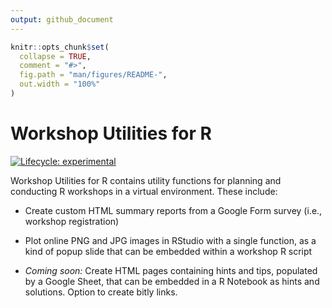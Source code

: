 ```yaml
---
output: github_document
---
```


<!-- README.md is generated from README.Rmd. Edit this file, not that one -->

```r
knitr::opts_chunk$set(
  collapse = TRUE,
  comment = "#>",
  fig.path = "man/figures/README-",
  out.width = "100%"
)
```

# Workshop Utilities for R

<!-- badges: start -->
  [![Lifecycle: experimental](https://img.shields.io/badge/lifecycle-experimental-orange.svg)](https://lifecycle.r-lib.org/articles/stages.html#experimental)
<!-- badges: end -->

Workshop Utilities for R contains utility functions for planning and conducting R workshops in a virtual environment. These include:

- Create custom HTML summary reports from a Google Form survey (i.e., workshop registration)

- Plot online PNG and JPG images in RStudio with a single function, as a kind of popup slide that can be embedded within a workshop R script

- *Coming soon:* Create HTML pages containing hints and tips, populated by a Google Sheet, that can be embedded in a R Notebook as hints and solutions. Option to create bitly links.



